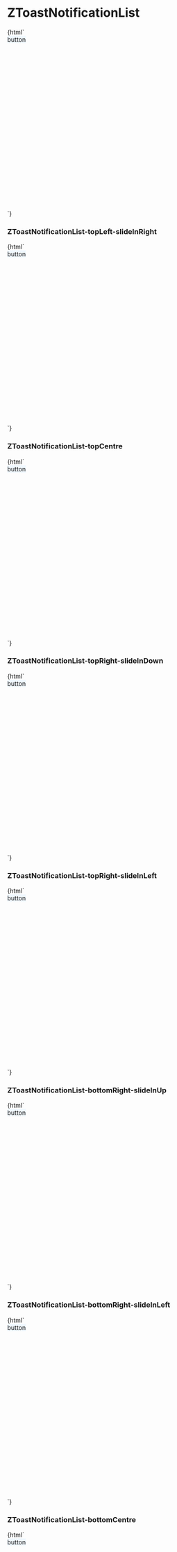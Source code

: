 
<Meta
  title="List/ZToastNotificationList"
  component="z-toast-notification-list"
/>

# ZToastNotificationList

<Preview>
  <Story name="ZToastNotificationList-topLeft-slideInDown">
    {html` <style>
        .container {
          position: relative;
          height: 400px;
        }
        z-toast-notification-list {
          z-index: 10000;
          text-align: center;
          background: aliceblue;
          position: absolute;
        }
        z-button {
          --color-primary01: var(--gray600);
          --color-hover-primary: var(--gray700);
        }
      </style>
      <div class="container">
        <z-toast-notification-list
          position="${select(
            "position",
            [
              "top-left",
              "top-centre",
              "top-right",
              "bottom-right",
              "bottom-centre",
              "bottom-left",
            ],
            "top-left"
          )}"
          newestontop="${boolean("newestontop", true)}"
        >
          <z-toast-notification
            slot="toasts"
            type="dark"
            heading="Notification"
            message="Autoclose 18s."
            transition="slide-in-down"
            draggablepercentage="50"
            autoclose="18000"
            closebutton
          >
          </z-toast-notification>
          <z-toast-notification
            slot="toasts"
            type="dark"
            heading="Notification"
            message="Senza pulsante."
            transition="slide-in-down"
            draggablepercentage="50"
            closebutton
          >
          </z-toast-notification>
          <z-toast-notification
            slot="toasts"
            type="dark"
            heading="Notification"
            message="Con pulsante"
            transition="slide-in-down"
            draggablepercentage="50"
            closebutton
          >
            <z-button slot="button" size="small">button</z-button>
          </z-toast-notification>
        </z-toast-notification-list>
      </div>`}
  </Story>
</Preview>

### ZToastNotificationList-topLeft-slideInRight

<Preview>
  <Story name="ZToastNotificationList-topLeft-slideInRight">
    {html` <style>
        .container {
          position: relative;
          height: 400px;
        }
        z-toast-notification-list {
          z-index: 10000;
          text-align: center;
          background: aliceblue;
          position: absolute;
        }
        z-button {
          --color-primary01: var(--gray600);
          --color-hover-primary: var(--gray700);
        }
      </style>
      <div class="container">
        <z-toast-notification-list
          position="${select(
            "position",
            [
              "top-left",
              "top-centre",
              "top-right",
              "bottom-right",
              "bottom-centre",
              "bottom-left",
            ],
            "top-left"
          )}"
          newestontop="${boolean("newestontop", true)}"
        >
          <z-toast-notification
            slot="toasts"
            type="dark"
            heading="Notification"
            message="Autoclose 18s."
            transition="slide-in-right"
            draggablepercentage="50"
            autoclose="18000"
            closebutton
          >
          </z-toast-notification>
          <z-toast-notification
            slot="toasts"
            type="dark"
            heading="Notification"
            message="Senza pulsante."
            transition="slide-in-right"
            draggablepercentage="50"
            closebutton
          >
          </z-toast-notification>
          <z-toast-notification
            slot="toasts"
            type="dark"
            heading="Notification"
            message="Con pulsante"
            transition="slide-in-right"
            draggablepercentage="50"
            closebutton
          >
            <z-button slot="button" size="small">button</z-button>
          </z-toast-notification>
        </z-toast-notification-list>
      </div>`}
  </Story>
</Preview>

### ZToastNotificationList-topCentre

<Preview>
  <Story name="ZToastNotificationList-topCentre">
    {html` <style>
        .container {
          position: relative;
          height: 400px;
        }
        z-toast-notification-list {
          z-index: 10000;
          text-align: center;
          background: aliceblue;
          position: absolute;
        }
        z-button {
          --color-primary01: var(--gray600);
          --color-hover-primary: var(--gray700);
        }
      </style>
      <div class="container">
        <z-toast-notification-list
          position="${select(
            "position",
            [
              "top-left",
              "top-centre",
              "top-right",
              "bottom-right",
              "bottom-centre",
              "bottom-left",
            ],
            "top-centre"
          )}"
          newestontop="${boolean("newestontop", true)}"
        >
          <z-toast-notification
            slot="toasts"
            type="dark"
            heading="Notification"
            message="Autoclose 18s."
            transition="slide-in-down"
            draggablepercentage="50"
            autoclose="18000"
            closebutton
          >
          </z-toast-notification>
          <z-toast-notification
            slot="toasts"
            type="dark"
            heading="Notification"
            message="Senza pulsante."
            transition="slide-in-down"
            draggablepercentage="50"
            closebutton
          >
          </z-toast-notification>
          <z-toast-notification
            slot="toasts"
            type="dark"
            heading="Notification"
            message="Con pulsante"
            transition="slide-in-down"
            draggablepercentage="50"
            closebutton
          >
            <z-button slot="button" size="small">button</z-button>
          </z-toast-notification>
        </z-toast-notification-list>
      </div>`}
  </Story>
</Preview>

### ZToastNotificationList-topRight-slideInDown

<Preview>
  <Story name="ZToastNotificationList-topRight-slideInDown">
    {html` <style>
        .container {
          position: relative;
          height: 400px;
        }
        z-toast-notification-list {
          z-index: 10000;
          text-align: center;
          background: aliceblue;
          position: absolute;
        }
        z-button {
          --color-primary01: var(--gray600);
          --color-hover-primary: var(--gray700);
        }
      </style>
      <div class="container">
        <z-toast-notification-list
          position="${select(
            "position",
            [
              "top-left",
              "top-centre",
              "top-right",
              "bottom-right",
              "bottom-centre",
              "bottom-left",
            ],
            "top-right"
          )}"
          newestontop="${boolean("newestontop", true)}"
        >
          <z-toast-notification
            slot="toasts"
            type="dark"
            heading="Notification"
            message="Autoclose 18s."
            transition="slide-in-down"
            draggablepercentage="50"
            autoclose="18000"
            closebutton
          >
          </z-toast-notification>
          <z-toast-notification
            slot="toasts"
            type="dark"
            heading="Notification"
            message="Senza pulsante."
            transition="slide-in-down"
            draggablepercentage="50"
            closebutton
          >
          </z-toast-notification>
          <z-toast-notification
            slot="toasts"
            type="dark"
            heading="Notification"
            message="Con pulsante"
            transition="slide-in-down"
            draggablepercentage="50"
            closebutton
          >
            <z-button slot="button" size="small">button</z-button>
          </z-toast-notification>
        </z-toast-notification-list>
      </div>`}
  </Story>
</Preview>

### ZToastNotificationList-topRight-slideInLeft

<Preview>
  <Story name="ZToastNotificationList-topRight-slideInLeft">
    {html` <style>
        .container {
          position: relative;
          height: 400px;
        }
        z-toast-notification-list {
          z-index: 10000;
          text-align: center;
          background: aliceblue;
          position: absolute;
        }
        z-button {
          --color-primary01: var(--gray600);
          --color-hover-primary: var(--gray700);
        }
      </style>
      <div class="container">
        <z-toast-notification-list
          position="${select(
            "position",
            [
              "top-left",
              "top-centre",
              "top-right",
              "bottom-right",
              "bottom-centre",
              "bottom-left",
            ],
            "top-right"
          )}"
          newestontop="${boolean("newestontop", true)}"
        >
          <z-toast-notification
            slot="toasts"
            type="dark"
            heading="Notification"
            message="Autoclose 18s."
            transition="slide-in-left"
            draggablepercentage="50"
            autoclose="18000"
            closebutton
          >
          </z-toast-notification>
          <z-toast-notification
            slot="toasts"
            type="dark"
            heading="Notification"
            message="Senza pulsante."
            transition="slide-in-left"
            draggablepercentage="50"
            closebutton
          >
          </z-toast-notification>
          <z-toast-notification
            slot="toasts"
            type="dark"
            heading="Notification"
            message="Con pulsante"
            transition="slide-in-left"
            draggablepercentage="50"
            closebutton
          >
            <z-button slot="button" size="small">button</z-button>
          </z-toast-notification>
        </z-toast-notification-list>
      </div>`}
  </Story>
</Preview>

### ZToastNotificationList-bottomRight-slideInUp

<Preview>
  <Story name="ZToastNotificationList-bottomRight-slideInUp">
    {html`<style>
        .container {
          position: relative;
          height: 400px;
        }
        z-toast-notification-list {
          z-index: 10000;
          text-align: center;
          background: aliceblue;
          position: absolute;
        }
        z-button {
          --color-primary01: var(--gray600);
          --color-hover-primary: var(--gray700);
        }
      </style>
      <div class="container">
        <z-toast-notification-list
          position="${select(
            "position",
            [
              "top-left",
              "top-centre",
              "top-right",
              "bottom-right",
              "bottom-centre",
              "bottom-left",
            ],
            "bottom-right"
          )}"
          newestontop="${boolean("newestontop", true)}"
        >
          <z-toast-notification
            slot="toasts"
            type="dark"
            heading="Notification"
            message="Autoclose 18s."
            transition="slide-in-up"
            draggablepercentage="50"
            autoclose="18000"
            closebutton
          >
          </z-toast-notification>
          <z-toast-notification
            slot="toasts"
            type="dark"
            heading="Notification"
            message="Senza pulsante."
            transition="slide-in-up"
            draggablepercentage="50"
            closebutton
          >
          </z-toast-notification>
          <z-toast-notification
            slot="toasts"
            type="dark"
            heading="Notification"
            message="Con pulsante"
            transition="slide-in-up"
            draggablepercentage="50"
            closebutton
          >
            <z-button slot="button" size="small">button</z-button>
          </z-toast-notification>
        </z-toast-notification-list>
      </div>`}
  </Story>
</Preview>

### ZToastNotificationList-bottomRight-slideInLeft

<Preview>
  <Story name="ZToastNotificationList-bottomRight-slideInLeft">
    {html` <style>
        .container {
          position: relative;
          height: 400px;
        }
        z-toast-notification-list {
          z-index: 10000;
          text-align: center;
          background: aliceblue;
          position: absolute;
        }
        z-button {
          --color-primary01: var(--gray600);
          --color-hover-primary: var(--gray700);
        }
      </style>
      <div class="container">
        <z-toast-notification-list
          position="${select(
            "position",
            [
              "top-left",
              "top-centre",
              "top-right",
              "bottom-right",
              "bottom-centre",
              "bottom-left",
            ],
            "bottom-right"
          )}"
          newestontop="${boolean("newestontop", true)}"
        >
          <z-toast-notification
            slot="toasts"
            type="dark"
            heading="Notification"
            message="Autoclose 18s."
            transition="slide-in-left"
            draggablepercentage="50"
            autoclose="18000"
            closebutton
          >
          </z-toast-notification>
          <z-toast-notification
            slot="toasts"
            type="dark"
            heading="Notification"
            message="Senza pulsante."
            transition="slide-in-left"
            draggablepercentage="50"
            closebutton
          >
          </z-toast-notification>
          <z-toast-notification
            slot="toasts"
            type="dark"
            heading="Notification"
            message="Con pulsante"
            transition="slide-in-left"
            draggablepercentage="50"
            closebutton
          >
            <z-button slot="button" size="small">button</z-button>
          </z-toast-notification>
        </z-toast-notification-list>
      </div>`}
  </Story>
</Preview>

### ZToastNotificationList-bottomCentre

<Preview>
  <Story name="ZToastNotificationList-bottomCentre">
    {html` <style>
        .container {
          position: relative;
          height: 400px;
        }
        z-toast-notification-list {
          z-index: 10000;
          text-align: center;
          background: aliceblue;
          position: absolute;
        }
        z-button {
          --color-primary01: var(--gray600);
          --color-hover-primary: var(--gray700);
        }
      </style>
      <div class="container">
        <z-toast-notification-list
          position="${select(
            "position",
            [
              "top-left",
              "top-centre",
              "top-right",
              "bottom-right",
              "bottom-centre",
              "bottom-left",
            ],
            "bottom-centre"
          )}"
          newestontop="${boolean("newestontop", true)}"
        >
          <z-toast-notification
            slot="toasts"
            type="dark"
            heading="Notification"
            message="Autoclose 18s."
            transition="slide-in-up"
            draggablepercentage="50"
            autoclose="18000"
            closebutton
          >
          </z-toast-notification>
          <z-toast-notification
            slot="toasts"
            type="dark"
            heading="Notification"
            message="Senza pulsante."
            transition="slide-in-up"
            draggablepercentage="50"
            closebutton
          >
          </z-toast-notification>
          <z-toast-notification
            slot="toasts"
            type="dark"
            heading="Notification"
            message="Con pulsante"
            transition="slide-in-up"
            draggablepercentage="50"
            closebutton
          >
            <z-button slot="button" size="small">button</z-button>
          </z-toast-notification>
        </z-toast-notification-list>
      </div>`}
  </Story>
</Preview>

### ZToastNotificationList-bottomCentre-SlideInUp

<Preview>
  <Story name="ZToastNotificationList-bottomCentre-SlideInUp">
    {html` <style>
        .container {
          position: relative;
          height: 400px;
        }
        z-toast-notification-list {
          z-index: 10000;
          text-align: center;
          background: aliceblue;
          position: absolute;
        }
        z-button {
          --color-primary01: var(--gray600);
          --color-hover-primary: var(--gray700);
        }
      </style>
      <div class="container">
        <z-toast-notification-list
          position="${select(
            "position",
            [
              "top-left",
              "top-centre",
              "top-right",
              "bottom-right",
              "bottom-centre",
              "bottom-left",
            ],
            "bottom-left"
          )}"
          newestontop="${boolean("newestontop", true)}"
        >
          <z-toast-notification
            slot="toasts"
            type="dark"
            heading="Notification"
            message="Autoclose 18s."
            transition="slide-in-up"
            draggablepercentage="50"
            autoclose="18000"
            closebutton
          >
          </z-toast-notification>
          <z-toast-notification
            slot="toasts"
            type="dark"
            heading="Notification"
            message="Senza pulsante."
            transition="slide-in-up"
            draggablepercentage="50"
            closebutton
          >
          </z-toast-notification>
          <z-toast-notification
            slot="toasts"
            type="dark"
            heading="Notification"
            message="Con pulsante"
            transition="slide-in-up"
            draggablepercentage="50"
            closebutton
          >
            <z-button slot="button" size="small">button</z-button>
          </z-toast-notification>
        </z-toast-notification-list>
      </div>`}
  </Story>
</Preview>

### ZToastNotificationList-bottomLeft-slideInRight

<Preview>
  <Story name="ZToastNotificationList-bottomLeft-slideInRight">
    {html`<style>
        .container {
          position: relative;
          height: 400px;
        }
        z-toast-notification-list {
          z-index: 10000;
          text-align: center;
          background: aliceblue;
          position: absolute;
        }
        z-button {
          --color-primary01: var(--gray600);
          --color-hover-primary: var(--gray700);
        }
      </style>
      <div class="container">
        <z-toast-notification-list
          position="${select(
            "position",
            [
              "top-left",
              "top-centre",
              "top-right",
              "bottom-right",
              "bottom-centre",
              "bottom-left",
            ],
            "bottom-left"
          )}"
          newestontop="${boolean("newestontop", true)}"
        >
          <z-toast-notification
            slot="toasts"
            type="dark"
            heading="Notification"
            message="Autoclose 18s."
            transition="slide-in-right"
            draggablepercentage="50"
            autoclose="18000"
            closebutton
          >
          </z-toast-notification>
          <z-toast-notification
            slot="toasts"
            type="dark"
            heading="Notification"
            message="Senza pulsante."
            transition="slide-in-right"
            draggablepercentage="50"
            closebutton
          >
          </z-toast-notification>
          <z-toast-notification
            slot="toasts"
            type="dark"
            heading="Notification"
            message="Con pulsante"
            transition="slide-in-right"
            draggablepercentage="50"
            closebutton
          >
            <z-button slot="button" size="small">button</z-button>
          </z-toast-notification>
        </z-toast-notification-list>
      </div>`}
  </Story>
</Preview>

<Props of="z-toast-notification-list" />
